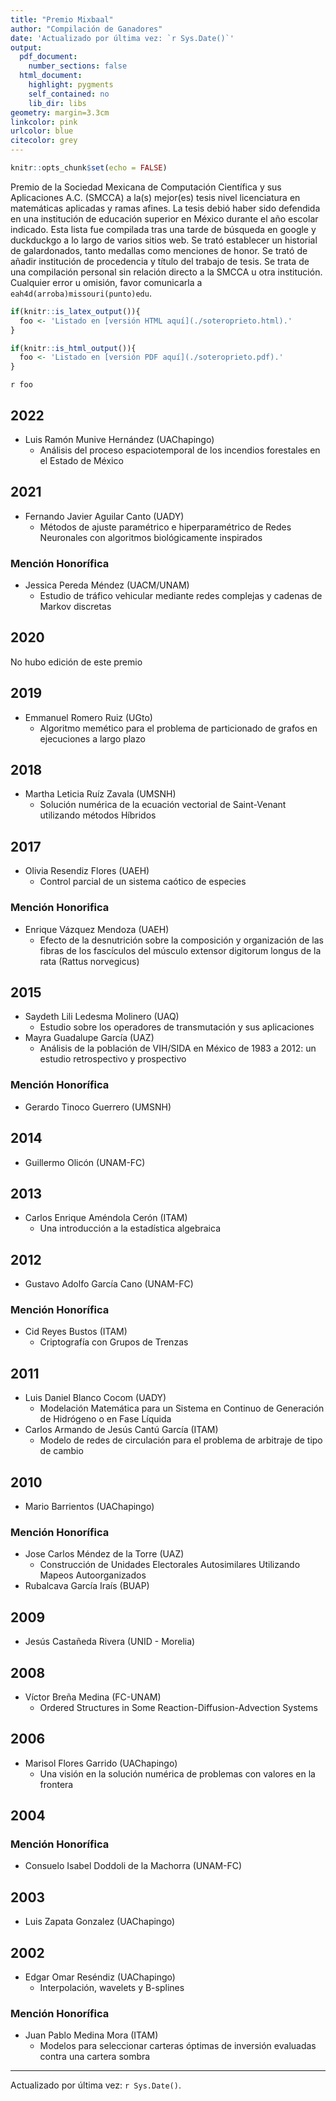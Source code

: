 ```yaml
---
title: "Premio Mixbaal"
author: "Compilación de Ganadores"
date: 'Actualizado por última vez: `r Sys.Date()`'
output:
  pdf_document:
    number_sections: false
  html_document:
    highlight: pygments
    self_contained: no
    lib_dir: libs
geometry: margin=3.3cm
linkcolor: pink
urlcolor: blue
citecolor: grey
---
```


```r
knitr::opts_chunk$set(echo = FALSE)
```

Premio de la Sociedad Mexicana de Computación Científica y sus Aplicaciones A.C. (SMCCA) a la(s) mejor(es) tesis nivel licenciatura en matemáticas aplicadas y ramas afines. La tesis debió haber sido defendida en una institución de educación superior en México durante el año escolar indicado. Esta lista fue compilada tras una tarde de búsqueda en google y duckduckgo a lo largo de varios sitios web. Se trató establecer un historial de galardonados, tanto medallas como menciones de honor. Se trató de añadir institución de procedencia y título del trabajo de tesis. Se trata de una compilación personal sin relación directo a la SMCCA u otra institución. Cualquier error u omisión, favor comunicarla a  `eah4d(arroba)missouri(punto)edu`. 

```r
if(knitr::is_latex_output()){
  foo <- 'Listado en [versión HTML aquí](./soteroprieto.html).'
}

if(knitr::is_html_output()){
  foo <- 'Listado en [versión PDF aquí](./soteroprieto.pdf).'
}
```

`r foo`

## 2022

- Luis Ramón Munive Hernández (UAChapingo)
    - Análisis del proceso espaciotemporal de los incendios forestales en el Estado de México

## 2021

- Fernando Javier Aguilar Canto (UADY)
   - Métodos de ajuste paramétrico e hiperparamétrico de Redes Neuronales con algoritmos biológicamente inspirados
   
### Mención Honorífica

- Jessica Pereda Méndez (UACM/UNAM)
   - Estudio de tráfico vehicular mediante redes complejas y cadenas de Markov discretas

## 2020

No hubo edición de este premio

## 2019

- Emmanuel Romero Ruiz (UGto)
    - Algoritmo memético para el problema de particionado de grafos en ejecuciones a largo plazo

## 2018

- Martha Leticia Ruíz Zavala (UMSNH)
    - Solución numérica de la ecuación vectorial de Saint-Venant utilizando métodos Híbridos

## 2017

- Olivia Resendiz Flores (UAEH)
    - Control parcial de un sistema caótico de especies

### Mención Honorifica

- Enrique Vázquez Mendoza (UAEH)
    - Efecto de la desnutrición sobre la composición y organización de las fibras de los fascículos del músculo extensor digitorum longus de la rata (Rattus norvegicus)

## 2015

-  Saydeth Lili Ledesma Molinero (UAQ)
    - Estudio sobre los operadores de transmutación y sus aplicaciones

- Mayra Guadalupe García (UAZ)
    - Análisis de la población de VIH/SIDA en México de 1983 a 2012: un estudio retrospectivo y prospectivo
    
### Mención Honorífica

- Gerardo Tinoco Guerrero (UMSNH)

## 2014

- Guillermo Olicón (UNAM-FC)

## 2013 	

- Carlos Enrique Améndola Cerón (ITAM)
    - Una introducción a la estadística algebraica

## 2012

- Gustavo Adolfo García Cano (UNAM-FC)

### Mención Honorífica

- Cid Reyes Bustos (ITAM)
    - Criptografía con Grupos de Trenzas

## 2011

- Luis Daniel Blanco Cocom (UADY)
    - Modelación Matemática para un Sistema en Continuo de Generación de Hidrógeno o en Fase Líquida
    
- Carlos Armando de Jesús Cantú García (ITAM)
    - Modelo de redes de circulación para el problema de arbitraje de tipo de cambio

## 2010

- Mario Barrientos (UAChapingo)

### Mención Honorífica

- Jose Carlos Méndez de la Torre (UAZ)
    - Construcción de Unidades Electorales Autosimilares Utilizando Mapeos Autoorganizados

- Rubalcava García Iraís (BUAP)

## 2009

- Jesús Castañeda Rivera (UNID - Morelia)

## 2008 

- Víctor Breña Medina (FC-UNAM)
    - Ordered Structures in Some Reaction-Diffusion-Advection Systems

## 2006

- Marisol Flores Garrido (UAChapingo)
    - Una visión en la solución numérica de problemas con valores en la frontera
    
## 2004

### Mención Honorífica

- Consuelo  Isabel  Doddoli  de  la  Machorra (UNAM-FC)

## 2003

- Luis Zapata Gonzalez (UAChapingo)

## 2002

- Edgar Omar Reséndiz (UAChapingo)
    - Interpolación, wavelets y B-splines

### Mención Honorífica

- Juan Pablo Medina Mora (ITAM)
    - Modelos para seleccionar carteras óptimas de inversión evaluadas contra una cartera sombra
    
---

Actualizado por última vez: `r Sys.Date()`.
